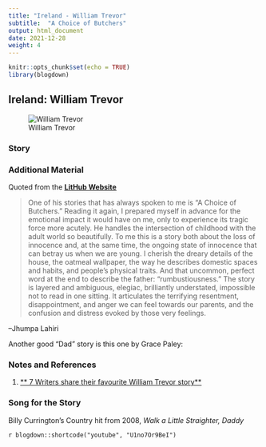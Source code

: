 ```yaml
---
title: "Ireland - William Trevor"
subtitle:  "A Choice of Butchers"
output: html_document
date: 2021-12-28
weight: 4
---
```


```r
knitr::opts_chunk$set(echo = TRUE)
library(blogdown)
```


## Ireland: William Trevor

![William Trevor](https://s26162.pcdn.co/wp-content/uploads/2018/05/trevor.png)



### Story


### Additional Material

Quoted from the <u>[**LitHub Website**](https://lithub.com/)</u>

> One of his stories that has always spoken to me is “A Choice of Butchers.” Reading it again, I prepared myself in advance for the emotional impact it would have on me, only to experience its tragic force more acutely. He handles the intersection of childhood with the adult world so beautifully. To me this is a story both about the loss of innocence and, at the same time, the ongoing state of innocence that can betray us when we are young.
I cherish the dreary details of the house, the oatmeal wallpaper, the way he describes domestic spaces and habits, and people’s physical traits. And that uncommon, perfect word at the end to describe the father: “rumbustiousness.” The story is layered and ambiguous, elegiac, brilliantly understated, impossible not to read in one sitting. It articulates the terrifying resentment, disappointment, and anger we can feel towards our parents, and the confusion and distress evoked by those very feelings.

–Jhumpa Lahiri

Another good "Dad" story is this one by Grace Paley:


### Notes and References
  1. <u>[** 7 Writers share their favourite William Trevor story**](https://lithub.com/7-writers-share-their-favorite-william-trevor-story/)</u>


### Song for the Story

Billy Currington's Country hit from 2008, *Walk a Little Straighter, Daddy*

`r blogdown::shortcode("youtube", "U1no7Or9BeI")`
